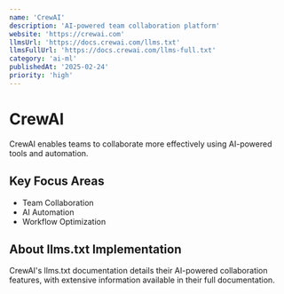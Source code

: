 ```yaml
---
name: 'CrewAI'
description: 'AI-powered team collaboration platform'
website: 'https://crewai.com'
llmsUrl: 'https://docs.crewai.com/llms.txt'
llmsFullUrl: 'https://docs.crewai.com/llms-full.txt'
category: 'ai-ml'
publishedAt: '2025-02-24'
priority: 'high'
---
```


# CrewAI

CrewAI enables teams to collaborate more effectively using AI-powered tools and automation.

## Key Focus Areas

- Team Collaboration
- AI Automation
- Workflow Optimization

## About llms.txt Implementation

CrewAI's llms.txt documentation details their AI-powered collaboration features, with extensive information available in their full documentation.
